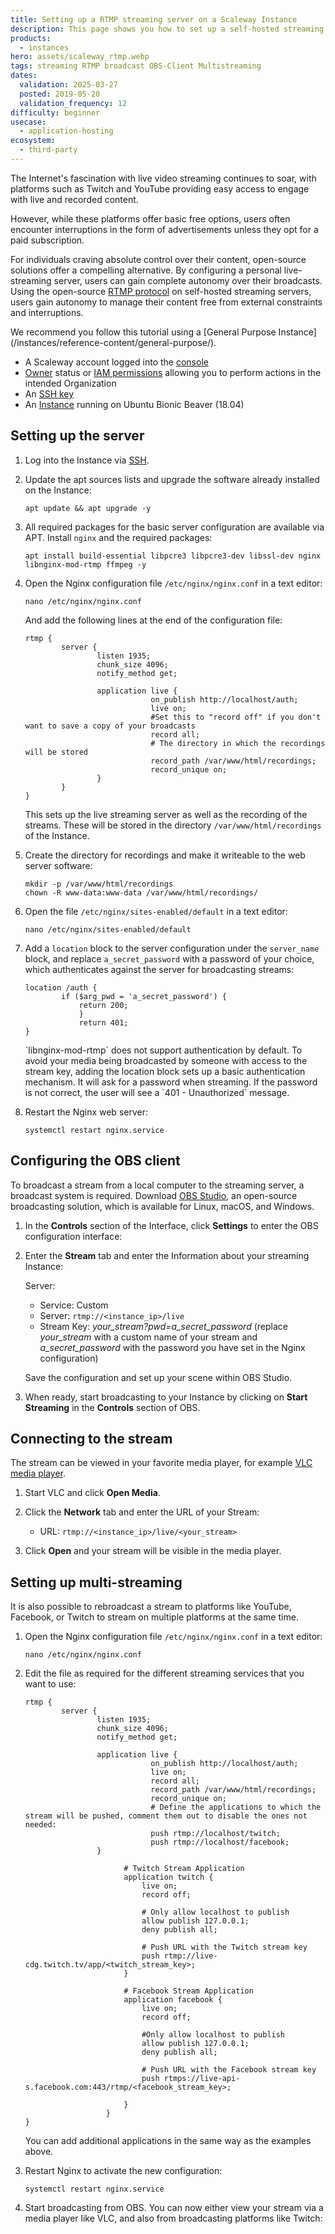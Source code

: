 ```yaml
---
title: Setting up a RTMP streaming server on a Scaleway Instance
description: This page shows you how to set up a self-hosted streaming server on a Scaleway Instance.
products:
  - instances
hero: assets/scaleway_rtmp.webp
tags: streaming RTMP broadcast OBS-Client Multistreaming
dates:
  validation: 2025-03-27
  posted: 2019-05-20
  validation_frequency: 12
difficulty: beginner
usecase:
  - application-hosting
ecosystem:
  - third-party
---
```




The Internet's fascination with live video streaming continues to soar, with platforms such as Twitch and YouTube providing easy access to engage with live and recorded content.

However, while these platforms offer basic free options, users often encounter interruptions in the form of advertisements unless they opt for a paid subscription.

For individuals craving absolute control over their content, open-source solutions offer a compelling alternative. By configuring a personal live-streaming server, users can gain complete autonomy over their broadcasts.
Using the open-source [RTMP protocol](https://en.wikipedia.org/wiki/Real-Time_Messaging_Protocol) on self-hosted streaming servers, users gain autonomy to manage their content free from external constraints and interruptions.

<Message type="tip">
  We recommend you follow this tutorial using a [General Purpose Instance](/instances/reference-content/general-purpose/).
</Message>

<Requirements />

- A Scaleway account logged into the [console](https://account.scaleway.com/?service=elements)
- [Owner](/iam/concepts/#owner) status or [IAM permissions](/iam/concepts/#permission) allowing you to perform actions in the intended Organization
- An [SSH key](/organizations-and-projects/how-to/create-ssh-key/)
- An [Instance](/instances/how-to/create-an-instance/) running on Ubuntu Bionic Beaver (18.04)

## Setting up the server

1. Log into the Instance via [SSH](/instances/how-to/connect-to-instance/).
2. Update the apt sources lists and upgrade the software already installed on the Instance:
    ```
    apt update && apt upgrade -y
    ```
3. All required packages for the basic server configuration are available via APT. Install `nginx` and the required packages:
    ```
    apt install build-essential libpcre3 libpcre3-dev libssl-dev nginx libnginx-mod-rtmp ffmpeg -y
    ```
4. Open the Nginx configuration file `/etc/nginx/nginx.conf` in a text editor:
    ```
    nano /etc/nginx/nginx.conf
    ```

    And add the following lines at the end of the configuration file:

    ```
    rtmp {
            server {
                    listen 1935;
                    chunk_size 4096;
                    notify_method get;

                    application live {
                                on_publish http://localhost/auth;
                                live on;
                                #Set this to "record off" if you don't want to save a copy of your broadcasts
                                record all;
                                # The directory in which the recordings will be stored
                                record_path /var/www/html/recordings;
                                record_unique on;
                    }
            }
    }
    ```

    This sets up the live streaming server as well as the recording of the streams. These will be stored in the directory `/var/www/html/recordings` of the Instance.
5. Create the directory for recordings and make it writeable to the web server software:
    ```
    mkdir -p /var/www/html/recordings
    chown -R www-data:www-data /var/www/html/recordings/
    ```
6. Open the file `/etc/nginx/sites-enabled/default` in a text editor:
    ```
    nano /etc/nginx/sites-enabled/default
    ```
7. Add a `location` block to the server configuration under the `server_name` block, and replace `a_secret_password` with a password of your choice, which authenticates against the server for broadcasting streams:
    ```
    location /auth {
            if ($arg_pwd = 'a_secret_password') {
                return 200;
                }
                return 401;
    }
    ```
    <Message type="note">
    `libnginx-mod-rtmp` does not support authentication by default. To avoid your media being broadcasted by someone with access to the stream key, adding the location block sets up a basic authentication mechanism. It will ask for a password when streaming. If the password is not correct, the user will see a `401 - Unauthorized` message.
    </Message>

8. Restart the Nginx web server:
    ```
    systemctl restart nginx.service
    ```

## Configuring the OBS client

To broadcast a stream from a local computer to the streaming server, a broadcast system is required. Download [OBS Studio](https://obsproject.com/), an open-source broadcasting solution, which is available for Linux, macOS, and Windows.

1. In the **Controls** section of the Interface, click **Settings** to enter the OBS configuration interface:
    <Lightbox image={image} alt="" />
2. Enter the **Stream** tab and enter the Information about your streaming Instance:

    Server:

      - Service: Custom
      - Server: `rtmp://<instance_ip>/live`
      - Stream Key: _your_stream?pwd=a_secret_password_ (replace _your_stream_ with a custom name of your stream and _a_secret_password_ with the password you have set in the Nginx configuration)

    <Lightbox image={image2} alt="" />

    Save the configuration and set up your scene within OBS Studio.
3. When ready, start broadcasting to your Instance by clicking on **Start Streaming** in the **Controls** section of OBS.

## Connecting to the stream

The stream can be viewed in your favorite media player, for example [VLC media player](https://www.videolan.org/vlc/).

1. Start VLC and click **Open Media**.
2. Click the **Network** tab and enter the URL of your Stream:
    - URL: `rtmp://<instance_ip>/live/<your_stream>`

    <Lightbox image={image3} alt="" />
3. Click **Open** and your stream will be visible in the media player.

## Setting up multi-streaming

It is also possible to rebroadcast a stream to platforms like YouTube, Facebook, or Twitch to stream on multiple platforms at the same time.

1. Open the Nginx configuration file `/etc/nginx/nginx.conf` in a text editor:
    ```
    nano /etc/nginx/nginx.conf
    ```
2. Edit the file as required for the different streaming services that you want to use:
    ```
    rtmp {
            server {
                    listen 1935;
                    chunk_size 4096;
                    notify_method get;

                    application live {
                                on_publish http://localhost/auth;
                                live on;
                                record all;
                                record_path /var/www/html/recordings;
                                record_unique on;
                                # Define the applications to which the stream will be pushed, comment them out to disable the ones not needed:
                                push rtmp://localhost/twitch;
                                push rtmp://localhost/facebook;
                    }

                          # Twitch Stream Application
                          application twitch {
                              live on;
                              record off;

                              # Only allow localhost to publish
                              allow publish 127.0.0.1;
                              deny publish all;

                              # Push URL with the Twitch stream key
                              push rtmp://live-cdg.twitch.tv/app/<twitch_stream_key>;
                          }

                          # Facebook Stream Application
                          application facebook {
                              live on;
                              record off;

                              #Only allow localhost to publish
                              allow publish 127.0.0.1;
                              deny publish all;

                              # Push URL with the Facebook stream key
                              push rtmps://live-api-s.facebook.com:443/rtmp/<facebook_stream_key>;

                          }
                      }
    }
    ```
    <Message type="tip">
    You can add additional applications in the same way as the examples above.
    </Message>

3. Restart Nginx to activate the new configuration:
    ```
    systemctl restart nginx.service
    ```
4. Start broadcasting from OBS. You can now either view your stream via a media player like VLC, and also from broadcasting platforms like Twitch:
    <Lightbox image={image4} alt="" />